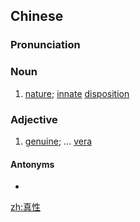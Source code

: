 ==Chinese==
{{zh-forms}}

===Pronunciation===
{{zh-pron
|m=zhēnxìng
|c=zan1 sing3
|cat=n,a
}}

===Noun===
{{zh-noun}}

# {{lb|zh|literary}} [[nature]]; [[innate]] [[disposition]]

===Adjective===
{{zh-adj}}

# {{lb|zh|attributive}} [[genuine]]; ... [[vera]]

====Antonyms====
* {{zh-l|假性}}

[[zh:真性]]